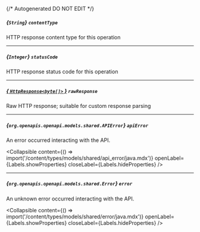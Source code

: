 {/* Autogenerated DO NOT EDIT  */}

##### *{`String`}* `contentType`
HTTP response content type for this operation

---
##### *{`Integer`}* `statusCode`
HTTP response status code for this operation

---
##### [*{ `HttpResponse<byte[]>` }*](https://docs.oracle.com/en/java/javase/11/docs/api/java.net.http/java/net/http/HttpResponse.html) `rawResponse`
Raw HTTP response; suitable for custom response parsing

---
##### *{`org.openapis.openapi.models.shared.APIError`}* `apiError`
An error occurred interacting with the API.

<Collapsible content={() => import('/content/types/models/shared/api_error/java.mdx')} openLabel={Labels.showProperties} closeLabel={Labels.hideProperties} />


---
##### *{`org.openapis.openapi.models.shared.Error`}* `error`
An unknown error occurred interacting with the API.

<Collapsible content={() => import('/content/types/models/shared/error/java.mdx')} openLabel={Labels.showProperties} closeLabel={Labels.hideProperties} />



